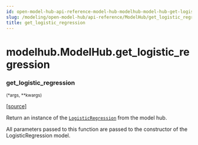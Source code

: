 ```yaml
---
id: open-model-hub-api-reference-model-hub-modelhub-model-hub-get-logistic-regression
slug: /modeling/open-model-hub/api-reference/ModelHub/get_logistic_regression/
title: get_logistic_regression
---
```


# modelhub.ModelHub.get_logistic_regression

<div className="method">

### <span className="name">get_logistic_regression</span>

<small className="parameter-list">(<span className="parameter" id="*">\*args</span>, <span className="parameter" id="**">\*\*kwargs</span>)</small>


&#8203;<span className="view-source">[[source]](https://github.com/objectiv/objectiv-analytics/blob/main/modelhub/modelhub/modelhub.py)</span>

<div className="content">

Return an instance of the [`LogisticRegression`](/modeling/open-model-hub/api-reference/ModelHub/LogisticRegression/modelhub.LogisticRegression.mdx) from the model hub.

All parameters passed to this function are passed to the constructor of the LogisticRegression
model.


</div>


</div>
